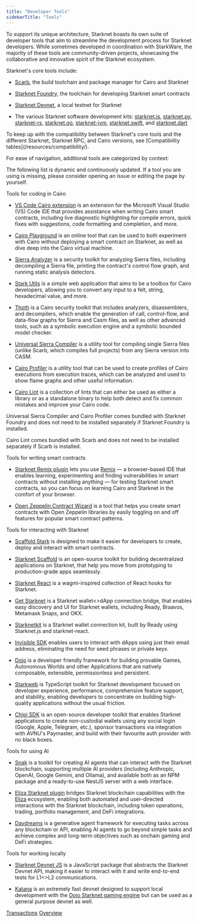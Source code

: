 ```yaml
---
title: "Developer Tools"
sidebarTitle: "Tools"
---
```


To support its unique architecture, Starknet boasts its own suite of developer tools that aim to streamline the development process for Starknet developers. While sometimes developed in coordination with StarkWare, the majority of these tools are community-driven projects, showcasing the collaborative and innovative spirit of the Starknet ecosystem.

Starknet's core tools include:

* [Scarb](https://docs.swmansion.com/scarb/), the build toolchain and package manager for Cairo and Starknet

* [Starknet Foundry](https://foundry-rs.github.io/starknet-foundry/), the toolchain for developing Starknet smart contracts

* [Starknet Devnet](https://0xspaceshard.github.io/starknet-devnet/), a local testnet for Starknet

* The various Starknet software development kits: [starknet.js](https://starknetjs.com/), [starknet.py](https://starknetpy.readthedocs.io/en/latest/), [starknet-rs](https://github.com/xJonathanLEI/starknet-rs?tab=readme-ov-file#starknet-rs), [starknet.go](https://pkg.go.dev/github.com/NethermindEth/starknet.go#section-readme), [starknet-jvm](https://github.com/software-mansion/starknet-jvm?tab=readme-ov-file#-starknet-jvm-), [starknet.swift](https://github.com/software-mansion/starknet.swift?tab=readme-ov-file#starknetswift), and [starknet.dart](https://starknetdart.dev/)

<Tip>
  To keep up with the compatibility between Starknet's core tools and the different Starknet, Starknet RPC, and Cairo versions, see [Compatibility tables](/resources/compatibility/).
</Tip>

For ease of navigation, additional tools are categorized by context:

<Warning>
  The following list is dynamic and continuously updated. If a tool you are using is missing, please consider opening an issue or editing the page by yourself.
</Warning>

Tools for coding in Cairo

* [VS Code Cairo extension](https://marketplace.visualstudio.com/items?itemName=starkware.cairo1) is an extension for the Microsoft Visual Studio (VS) Code IDE that provides assistance when writing Cairo smart contracts, including live diagnostic highlighting for compile errors, quick fixes with suggestions, code formatting and completion, and more.

* [Cairo Playground](https://www.cairo-lang.org/cairovm/) is an online tool that can be used to both experiment with Cairo without deploying a smart contract on Starknet, as well as dive deep into the Cairo virtual machine.

* [Sierra Analyzer](https://github.com/FuzzingLabs/sierra-analyzer) is a security toolkit for analyzing Sierra files, including decompiling a Sierra file, printing the contract's control flow graph, and running static analysis detectors.

* [Stark Utils](https://www.stark-utils.xyz/converter) is a simple web application that aims to be a toolbox for Cairo developers, allowing you to convert any input to a felt, string, hexadecimal value, and more.

* [Thoth](https://github.com/FuzzingLabs/thoth) is a Cairo security toolkit that includes analyzers, disassemblers, and decompilers, which enable the generation of call, control-flow, and data-flow graphs for Sierra and Casm files, as well as other advanced tools, such as a symbolic execution engine and a symbolic bounded model checker.

* [Universal Sierra Compiler](https://github.com/software-mansion/universal-sierra-compiler) is a utility tool for compiling single Sierra files (unlike Scarb, which compiles full projects) from any Sierra version into CASM.

* [Cairo Profiler](https://github.com/software-mansion/cairo-profiler) is a utility tool that can be used to create profiles of Cairo executions from execution traces, which can be analyzed and used to show flame graphs and other useful information.

* [Cairo Lint](https://github.com/software-mansion/cairo-lint) is a collection of lints that can either be used as either a library or as a standalone binary to help both detect and fix common mistakes and improve your Cairo code.

<Note>
  Universal Sierra Compiler and Cairo Profiler comes bundled with Starknet Foundry and does not need to be installed separately if Starknet Foundry is installed.
  
  Cairo Lint comes bundled with Scarb and does not need to be installed separately if Scarb is installed.
</Note>

Tools for writing smart contracts

* [Starknet Remix plugin](https://github.com/NethermindEth/starknet-remix-plugin) lets you use [Remix](https://remix-project.org) — a browser-based IDE that enables learning, experimenting and finding vulnerabilities in smart contracts without installing anything — for testing Starknet smart contracts, so you can focus on learning Cairo and Starknet in the comfort of your browser.

* [Open Zeppelin Contract Wizard](https://wizard.openzeppelin.com/cairo) is a tool that helps you create smart contracts with Open Zeppelin libraries by easily toggling on and off features for popular smart contract patterns.

Tools for interacting with Starknet

* [Scaffold Stark](https://scaffoldstark.com/) is designed to make it easier for developers to create, deploy and interact with smart contracts.

* [Starknet Scaffold](https://www.starknetscaffold.xyz/) is an open-source toolkit for building decentralized applications on Starknet, that help you move from prototyping to production-grade apps seamlessly.

* [Starknet React](https://github.com/apibara/starknet-react) is a wagmi-inspired collection of React hooks for Starknet.

* [Get Starknet](https://github.com/starknet-io/get-starknet) is a Starknet wallet\<>dApp connection bridge, that enables easy discovery and UI for Starknet wallets, including Ready, Braavos, Metamask Snaps, and OKX.

* [Starknetkit](https://www.starknetkit.com/) is a Starknet wallet connection kit, built by Ready using Starknet.js and starknet-react.

* [Invisible SDK](https://docs.ready.xyz/tools/invisible-sdk) enables users to interact with dApps using just their email address, eliminating the need for seed phrases or private keys.

* [Dojo](https://www.dojoengine.org/) is a developer friendly framework for building provable Games, Autonomous Worlds and other Applications that are natively composable, extensible, permissionless and persistent.

* [Starkweb](https://www.starkweb.xyz/) is TypeScript toolkit for Starknet development focused on developer experience, performance, comprehensive feature support, and stability, enabling developers to concentrate on building high-quality applications without the usual friction.

* [Chipi SDK](https://sdk.chipipay.com/introduction) is an open-source developer toolkit that enables Starknet applications to create non-custodial wallets using any social login (Google, Apple, Telegram, etc.), sponsor transactions via integration with AVNU's Paymaster, and build with their favourite auth provider with no black boxes.

Tools for using AI

* [Snak](https://www.starkagent.ai/) is a toolkit for creating AI agents that can interact with the Starknet blockchain, supporting multiple AI providers (including Anthropic, OpenAI, Google Gemini, and Ollama), and available both as an NPM package and a ready-to-use NestJS server with a web interface.

* [Eliza Starknet plugin](https://www.npmjs.com/package/@elizaos/plugin-starknet) bridges Starknet blockchain capabilities with the [Eliza](https://github.com/elizaOS/eliza/tree/main) ecosystem, enabling both automated and user-directed interactions with the Starknet blockchain, including token operations, trading, portfolio management, and DeFi integrations.

* [Daydreams](https://docs.dreams.fun/) is a generative agent framework for executing tasks across any blockchain or API, enabling AI agents to go beyond simple tasks and achieve complex and long-term objectives such as onchain gaming and DeFi strategies.

Tools for working locally

* [Starknet Devnet JS](https://github.com/0xSpaceShard/starknet-devnet-js) is a JavaScript package that abstracts the Starknet Devnet API, making it easier to interact with it and write end-to-end tests for L1\<>L2 communications.

* [Katana](https://book.dojoengine.org/toolchain/katana) is an extremely fast devnet designed to support local development with the [Dojo Starknet gaming engine](https://github.com/dojoengine/dojo) but can be used as a general purpose devnet as well.

[Transactions](/architecture/transactions/) [Overview](/ecosystem/integrations/)
